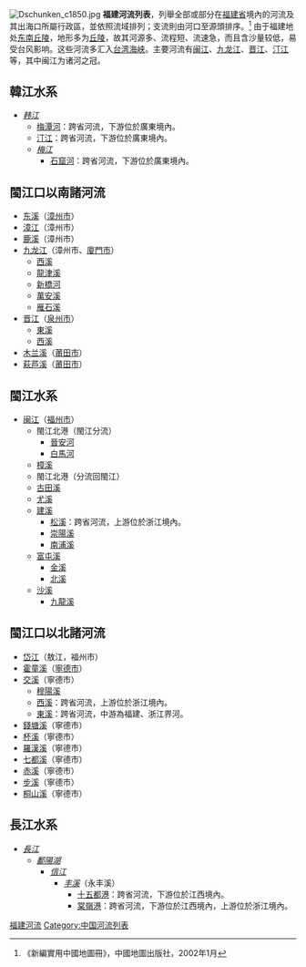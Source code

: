[[File:Dschunken_c1850.jpg|thumb]]
'''福建河流列表'''，列舉全部或部分在[[福建省|福建省]]境內的河流及其出海口所屬行政區，並依照流域排列；支流則由河口至源頭排序。<ref>《新編實用中國地圖冊》，中國地圖出版社，2002年1月</ref>
由于福建地处[[东南丘陵|东南丘陵]]，地形多为[[丘陵|丘陵]]，故其河源多、流程短、流速急，而且含沙量较低，易受台风影响。这些河流多汇入[[台湾海峡|台湾海峡]]。主要河流有[[闽江|闽江]]、[[九龙江|九龙江]]、[[晋江|晋江]]、[[汀江|汀江]]等，其中闽江为诸河之冠。

==韓江水系==
*''[[韩江|韩江]]''
**[[梅潭河|梅潭河]]：跨省河流，下游位於廣東境內。
**[[汀江|汀江]]：跨省河流，下游位於廣東境內。
**''[[梅江_(韩江支流)|梅江]]''
***[[石窟河|石窟河]]：跨省河流，下游位於廣東境內。

==閩江口以南諸河流==
*[[诏安东溪|东溪]]（[[漳州市|漳州市]]）
*[[漳江|漳江]]（漳州市）
*[[鹿溪|鹿溪]]（漳州市） 
*[[九龙江|九龙江]]（漳州市、[[廈門市|廈門市]]）
**[[西溪_(九龍江支流)|西溪]]
**[[龍津溪|龍津溪]]
**[[新橋河|新橋河]]
**[[萬安溪|萬安溪]]
**[[雁石溪|雁石溪]]
*[[晋江|晋江]]（[[泉州市|泉州市]]） 
**[[東溪|東溪]]
**[[西溪_(晉江)|西溪]]
*[[木兰溪|木兰溪]]（[[莆田市|莆田市]]） 
*[[萩芦溪|萩芦溪]]（[[莆田市|莆田市]]）

==閩江水系==
*[[闽江|闽江]]（[[福州市|福州市]]）
**閩江北港（閩江分流）
***[[晉安河|晉安河]]
***[[白馬河_(閩江)|白馬河]]
**[[樟溪|樟溪]]
**閩江北港（分流回閩江）
**[[古田溪|古田溪]]
**[[尤溪|尤溪]]
**[[建溪|建溪]]
***[[松溪_(建溪支流)|松溪]]：跨省河流，上游位於浙江境內。
***[[崇陽溪|崇陽溪]]
***[[南浦溪|南浦溪]]
**[[富屯溪|富屯溪]]
***[[金溪_(富屯溪支流)|金溪]]
***[[北溪|北溪]]
**[[沙溪_(閩江支流)|沙溪]]
***[[九龍溪|九龍溪]]

==閩江口以北諸河流==
*[[岱江|岱江]]（敖江，福州市）
*[[霍童溪|霍童溪]]（[[寧德市|寧德市]]）
*[[交溪|交溪]]（寧德市）
**[[穆陽溪|穆陽溪]]
**[[西溪_(交溪支流)|西溪]]：跨省河流，上游位於浙江境內。
**[[東溪|東溪]]：跨省河流，中游為福建、浙江界河。
*[[錢塘溪|錢塘溪]]（寧德市）
*[[杯溪|杯溪]]（寧德市）
*[[羅漢溪|羅漢溪]]（寧德市）
*[[七都溪|七都溪]]（寧德市）
*[[赤溪_(福建)|赤溪]]（寧德市）
*[[步溪|步溪]]（寧德市）
*[[桐山溪|桐山溪]]（寧德市）

==長江水系==
*''[[長江|長江]]''
**''[[鄱陽湖|鄱陽湖]]''
***''[[信江|信江]]''
****''[[丰溪|丰溪]]''（永丰溪）
*****[[十五都港|十五都港]]：跨省河流，下游位於江西境內。
*****[[棠嶺港|棠嶺港]]：跨省河流，下游位於江西境內，上游位於浙江境內。

{{东南沿海诸河}}
{{中国河流}}
[[Category:福建河流|]]
[[Category:中国河流列表|Category:中国河流列表]]